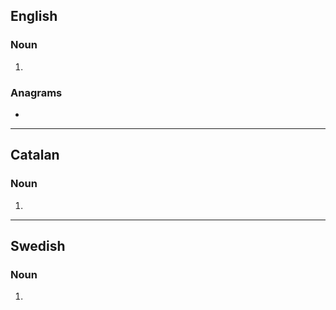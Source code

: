 ==English==

===Noun===
{{head|en|noun form}}

# {{plural of|en|cotangent}}

===Anagrams===
* {{anagrams|en|a=acegnnostt|congestant}}

----

==Catalan==

===Noun===
{{head|ca|noun form}}

# {{plural of|ca|cotangent}}

----

==Swedish==

===Noun===
{{head|sv|noun form}}

# {{sv-noun-form-indef-gen|cotangent}}